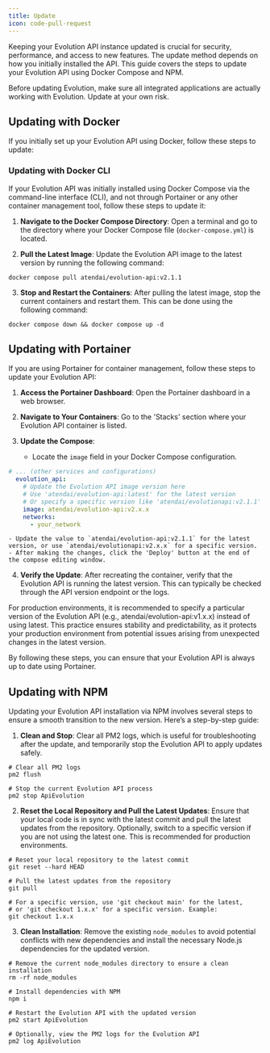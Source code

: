 ```yaml
---
title: Update
icon: code-pull-request
---
```


Keeping your Evolution API instance updated is crucial for security, performance, and access to new features. The update method depends on how you initially installed the API. This guide covers the steps to update your Evolution API using Docker Compose and NPM.

<Note>Before updating Evolution, make sure all integrated applications are actually working with Evolution. Update at your own risk.</Note>

## Updating with Docker

If you initially set up your Evolution API using Docker, follow these steps to update:

### Updating with Docker CLI

If your Evolution API was initially installed using Docker Compose via the command-line interface (CLI), and not through Portainer or any other container management tool, follow these steps to update it:

1. **Navigate to the Docker Compose Directory**: Open a terminal and go to the directory where your Docker Compose file (`docker-compose.yml`) is located.

2. **Pull the Latest Image**: Update the Evolution API image to the latest version by running the following command:

~~~ shell
docker compose pull atendai/evolution-api:v2.1.1
~~~

3. **Stop and Restart the Containers**: After pulling the latest image, stop the current containers and restart them. This can be done using the following command:

~~~ shell
docker compose down && docker compose up -d
~~~

## Updating with Portainer

If you are using Portainer for container management, follow these steps to update your Evolution API:

1. **Access the Portainer Dashboard**: Open the Portainer dashboard in a web browser.

2. **Navigate to Your Containers**: Go to the 'Stacks' section where your Evolution API container is listed.

3. **Update the Compose**:
    - Locate the `image` field in your Docker Compose configuration.

~~~ yaml stack-file.yml
# ... (other services and configurations)
  evolution_api:
    # Update the Evolution API image version here
    # Use 'atendai/evolution-api:latest' for the latest version
    # Or specify a specific version like 'atendai/evolutionapi:v2.1.1'
    image: atendai/evolution-api:v2.x.x
    networks:
      - your_network
~~~

    - Update the value to `atendai/evolution-api:v2.1.1` for the latest version, or use `atendai/evolutionapi:v2.x.x` for a specific version.
    - After making the changes, click the 'Deploy' button at the end of the compose editing window.

4. **Verify the Update**: After recreating the container, verify that the Evolution API is running the latest version. This can typically be checked through the API version endpoint or the logs.

<Note>
    For production environments, it is recommended to specify a particular version of the Evolution API (e.g., atendai/evolution-api:v1.x.x) instead of using latest.
    This practice ensures stability and predictability, as it protects your production environment from potential issues arising from unexpected changes in the latest version.
</Note>

By following these steps, you can ensure that your Evolution API is always up to date using Portainer.

## Updating with NPM

Updating your Evolution API installation via NPM involves several steps to ensure a smooth transition to the new version. Here’s a step-by-step guide:

1. **Clean and Stop**: Clear all PM2 logs, which is useful for troubleshooting after the update, and temporarily stop the Evolution API to apply updates safely.

~~~ shell Terminal
# Clear all PM2 logs
pm2 flush

# Stop the current Evolution API process
pm2 stop ApiEvolution
~~~

2. **Reset the Local Repository and Pull the Latest Updates**: Ensure that your local code is in sync with the latest commit and pull the latest updates from the repository. Optionally, switch to a specific version if you are not using the latest one. This is recommended for production environments.

~~~ shell Terminal
# Reset your local repository to the latest commit
git reset --hard HEAD

# Pull the latest updates from the repository
git pull

# For a specific version, use 'git checkout main' for the latest,
# or 'git checkout 1.x.x' for a specific version. Example:
git checkout 1.x.x
~~~

3. **Clean Installation**: Remove the existing `node_modules` to avoid potential conflicts with new dependencies and install the necessary Node.js dependencies for the updated version.

~~~ shell Terminal
# Remove the current node_modules directory to ensure a clean installation
rm -rf node_modules

# Install dependencies with NPM
npm i

# Restart the Evolution API with the updated version
pm2 start ApiEvolution

# Optionally, view the PM2 logs for the Evolution API
pm2 log ApiEvolution
~~~